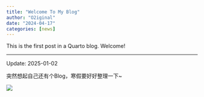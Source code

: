 ```yaml
---
title: "Welcome To My Blog"
author: "O2iginal"
date: "2024-04-17"
categories: [news]
---
```


This is the first post in a Quarto blog. Welcome!

---
Update: 2025-01-02

突然想起自己还有个Blog，寒假要好好整理一下~

![](thumbnail.jpg)

